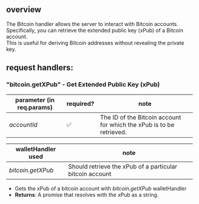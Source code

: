 
## overview

The Bitcoin handler allows the server to interact with Bitcoin accounts.  
Specifically, you can retrieve the extended public key (xPub) of a Bitcoin account.  
This is useful for deriving Bitcoin addresses without revealing the private key.

## request handlers:

### "bitcoin.getXPub" - Get Extended Public Key (xPub)

| parameter (in req.params) | required? | note                                                                 |
| ------------------------- | --------- | -------------------------------------------------------------------- |
| _accountId_               | ✅        | The ID of the Bitcoin account for which the xPub is to be retrieved. |

| walletHandler used | note                                                     |
| ------------------ | -------------------------------------------------------- |
| _bitcoin.getXPub_  | Should retrieve the xPub of a particular bitcoin account |

- Gets the xPub of a bitcoin account with _bitcoin.getXPub_ walletHandler
- **Returns**: A promise that resolves with the xPub as a string.
